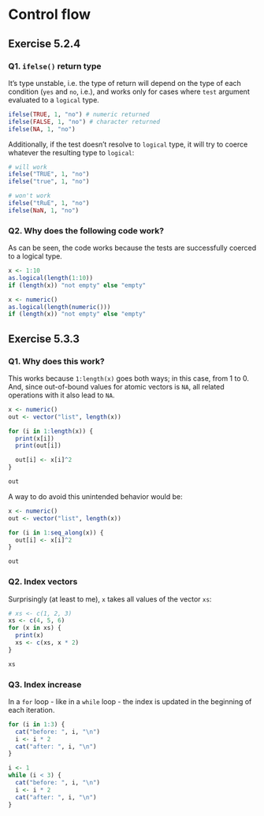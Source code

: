 # Control flow

## Exercise 5.2.4 {-}

### Q1. `ifelse()` return type {-}

It's type unstable, i.e. the type of return will depend on the type of each condition (`yes` and `no`, i.e.), and works only for cases where `test` argument evaluated to a `logical` type.

```r
ifelse(TRUE, 1, "no") # numeric returned
ifelse(FALSE, 1, "no") # character returned
ifelse(NA, 1, "no")
```

Additionally, if the test doesn't resolve to `logical` type, it will try to coerce whatever the resulting type to `logical`:

```r
# will work
ifelse("TRUE", 1, "no")
ifelse("true", 1, "no")

# won't work
ifelse("tRuE", 1, "no")
ifelse(NaN, 1, "no")
```

### Q2. Why does the following code work? {-}

As can be seen, the code works because the tests are successfully coerced to a logical type.

```r
x <- 1:10
as.logical(length(1:10))
if (length(x)) "not empty" else "empty"

x <- numeric()
as.logical(length(numeric()))
if (length(x)) "not empty" else "empty"
```

## Exercise 5.3.3 {-}

### Q1. Why does this work? {-}

This works because `1:length(x)` goes both ways; in this case, from 1 to 0. And, since out-of-bound values for atomic vectors is `NA`, all related operations with it also lead to `NA`.

```r
x <- numeric()
out <- vector("list", length(x))

for (i in 1:length(x)) {
  print(x[i])
  print(out[i])

  out[i] <- x[i]^2
}

out
```

A way to do avoid this unintended behavior would be:

```r
x <- numeric()
out <- vector("list", length(x))

for (i in 1:seq_along(x)) {
  out[i] <- x[i]^2
}

out
```

### Q2. Index vectors {-}

Surprisingly (at least to me), `x` takes all values of the vector `xs`:

```r
# xs <- c(1, 2, 3)
xs <- c(4, 5, 6)
for (x in xs) {
  print(x)
  xs <- c(xs, x * 2)
}

xs
```

### Q3. Index increase {-}

In a `for` loop - like in a `while` loop - the index is updated in the beginning of each iteration.

```r
for (i in 1:3) {
  cat("before: ", i, "\n")
  i <- i * 2
  cat("after: ", i, "\n")
}

i <- 1
while (i < 3) {
  cat("before: ", i, "\n")
  i <- i * 2
  cat("after: ", i, "\n")
}
```
